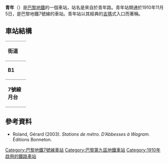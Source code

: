 {{expand|time=2016-02-26T00:58:28+00:00}}
{{no footnotes|time=2016-02-26T00:58:28+00:00}}
{{Infobox station
| name                = 青年站
| symbol_location     = paris
| symbol              = m
| symbol2             = 
| type                = [[巴黎地鐵|巴黎地鐵]]車站
| image               = [[File:Paris_-_Entrée_en_gare_du_métro_à_la_station_Cadet_(ligne_7)_-_3.jpg|275px]]
| alt                 = 
| caption             = 
| other_name          = 
| address             = Rue La Fayette<br />[[巴黎九區|巴黎九區]]
| borough             = [[法蘭西島|法蘭西島]]
| country             = 法國
| iso_region          = FR_scale:2000
| coordinates_display = title
| coordinates_format  = dms
| latd  = 48.876135| latm  = | lats  = | latNS  = 
| longd = 2.344876| longm = | longs = | longEW = 
| coordinates         = 
| owned               = [[RATP|RATP]]
| operator            = [[RATP|RATP]]
| line                = 
| disabled            = 
| zone                = 1
| opened              = {{Start-date|5 November 1910}}
| closed              = <!-- {{End date|YYYY|MM|DD|df=y}} -->
| services            = 
| map_type            = France Paris
}}
'''青年'''（{{lang-fr|Cadet}}）是[[巴黎地鐵|巴黎地鐵]]的一個車站，站名是來自於青年路。青年站開通於1910年11月5日，是巴黎地鐵7號線的車站。青年站以其經典的[[艾克特·吉瑪|吉瑪]]式入口而著稱。
== 車站結構 ==
{| border=0 cellspacing=0 cellpadding=3
|style="border-bottom:solid 1px gray;border-top:solid 1px gray;" width=50 valign=top|'''街道'''
|-
|style="border-bottom:solid 1px gray;border-top:solid 1px gray;" width=50 valign=top|'''B1'''
|style="border-top:solid 1px gray;border-bottom:solid 1px gray;" width=100 valign=top|連接層
|-
|style="border-bottom:solid 1px gray;" width=50 rowspan=10 valign=top|'''7號線月台'''
|style="border-top:solid 1px gray;border-right:solid 2px black;border-left:solid 2px black;border-bottom:solid 2px black;" colspan=2|<div style="text-align: center;"><small>[[側式月台|側式月台]]，右側開門</small></div>
|-
|style="border-bottom:solid 1px gray;" width=100|南行
|style="border-bottom:solid 1px gray;" width=390|{{arrow|L}} [[File:Metro-M.svg|16x16px]][[File:Paris_Metro_7.svg|16x16px]]往[[猶太城-路易·阿拉貢站|猶太城-路易·阿拉貢]]/[[伊夫里鎮站|伊夫里鎮]]<small>（[[普勒蒂埃站|普勒蒂埃]]）</small>
|-
|北行
|{{arrow|R}} [[File:Metro-M.svg|16x16px]][[File:Paris_Metro_7.svg|16x16px]]往[[新庭-1945年5月8日站|新庭-1945年5月8日]]<small>（[[魚船站|魚船]]）</small>
|-
|style="border-top:solid 2px black;border-right:solid 2px black;border-left:solid 2px black;border-bottom:solid 1px gray;" colspan=2|<div style="text-align: center;"><small>[[側式月台|側式月台]]，右側開門</small></div>
|}
{{commons category|Cadet (Paris Metro)}}

==參考資料==
*Roland, Gérard (2003). ''Stations de métro. D’Abbesses à Wagram.'' Éditions Bonneton.
{{巴黎地鐵7號線}}
{{DEFAULTSORT:Cadet}}
[[Category:巴黎地鐵7號線車站|Category:巴黎地鐵7號線車站]]
[[Category:巴黎第九區地鐵車站|Category:巴黎第九區地鐵車站]]
[[Category:1910年啟用的鐵路車站|Category:1910年啟用的鐵路車站]]